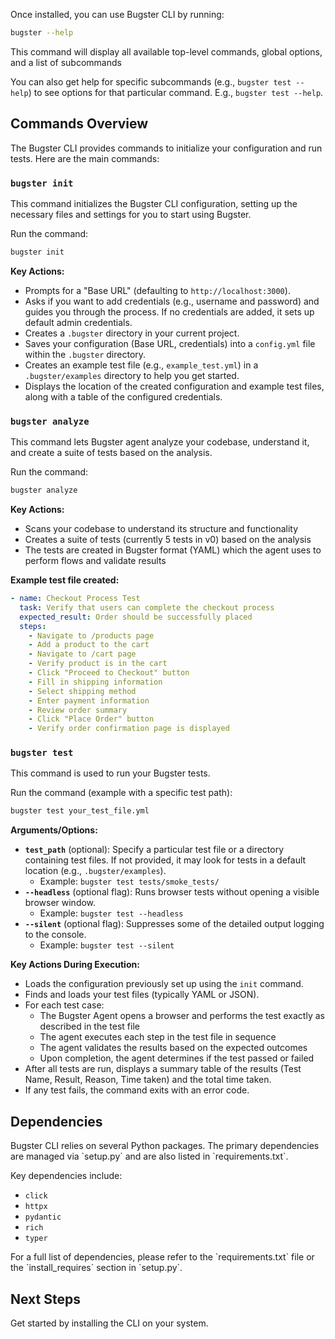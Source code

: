 Once installed, you can use Bugster CLI by running:

```bash
bugster --help
```

This command will display all available top-level commands, global options, and a list of subcommands

<Tip>You can also get help for specific subcommands (e.g., `bugster test --help`) to see options for that particular command. E.g., `bugster test --help`.</Tip>

## Commands Overview

The Bugster CLI provides commands to initialize your configuration and run tests. Here are the main commands:

### `bugster init`

<Card title="Initialize Bugster Configuration" icon="gear">
  This command initializes the Bugster CLI configuration, setting up the necessary files and settings for you to start using Bugster.
</Card>

Run the command:
```bash
bugster init
```

**Key Actions:**

*   Prompts for a "Base URL" (defaulting to `http://localhost:3000`).
*   Asks if you want to add credentials (e.g., username and password) and guides you through the process. If no credentials are added, it sets up default admin credentials.
*   Creates a `.bugster` directory in your current project.
*   Saves your configuration (Base URL, credentials) into a `config.yml` file within the `.bugster` directory.
*   Creates an example test file (e.g., `example_test.yml`) in a `.bugster/examples` directory to help you get started.
*   Displays the location of the created configuration and example test files, along with a table of the configured credentials.

### `bugster analyze`

<Card title="Analyze Your Codebase" icon="magnifying-glass">
  This command lets Bugster agent analyze your codebase, understand it, and create a suite of tests based on the analysis.
</Card>

Run the command:
```bash
bugster analyze
```

**Key Actions:**

*   Scans your codebase to understand its structure and functionality
*   Creates a suite of tests (currently 5 tests in v0) based on the analysis
*   The tests are created in Bugster format (YAML) which the agent uses to perform flows and validate results

**Example test file created:**

```yaml
- name: Checkout Process Test
  task: Verify that users can complete the checkout process
  expected_result: Order should be successfully placed
  steps:
    - Navigate to /products page
    - Add a product to the cart
    - Navigate to /cart page
    - Verify product is in the cart
    - Click "Proceed to Checkout" button
    - Fill in shipping information
    - Select shipping method
    - Enter payment information
    - Review order summary
    - Click "Place Order" button
    - Verify order confirmation page is displayed
```

### `bugster test`

<Card title="Run Bugster Tests" icon="terminal">
  This command is used to run your Bugster tests.
</Card>

Run the command (example with a specific test path):
```bash
bugster test your_test_file.yml
```

**Arguments/Options:**

*   **`test_path`** (optional): Specify a particular test file or a directory containing test files. If not provided, it may look for tests in a default location (e.g., `.bugster/examples`).
    *   Example: `bugster test tests/smoke_tests/`
*   **`--headless`** (optional flag): Runs browser tests without opening a visible browser window.
    *   Example: `bugster test --headless`
*   **`--silent`** (optional flag): Suppresses some of the detailed output logging to the console.
    *   Example: `bugster test --silent`

**Key Actions During Execution:**

*   Loads the configuration previously set up using the `init` command.
*   Finds and loads your test files (typically YAML or JSON).
*   For each test case:
    *   The Bugster Agent opens a browser and performs the test exactly as described in the test file
    *   The agent executes each step in the test file in sequence
    *   The agent validates the results based on the expected outcomes
    *   Upon completion, the agent determines if the test passed or failed
*   After all tests are run, displays a summary table of the results (Test Name, Result, Reason, Time taken) and the total time taken.
*   If any test fails, the command exits with an error code. 

## Dependencies

<Info>
  Bugster CLI relies on several Python packages. The primary dependencies are managed via `setup.py` and are also listed in `requirements.txt`.
</Info>

Key dependencies include:

*   `click`
*   `httpx`
*   `pydantic`
*   `rich`
*   `typer`

<Tip>
  For a full list of dependencies, please refer to the `requirements.txt` file or the `install_requires` section in `setup.py`.
</Tip>

## Next Steps

<Card title="Install Bugster CLI" icon="download" href="installation">
  Get started by installing the CLI on your system.
</Card> 